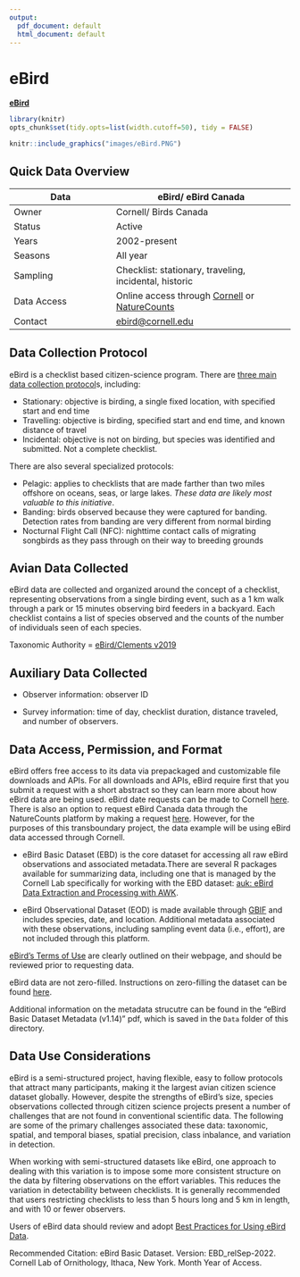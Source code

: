 ```yaml
---
output:
  pdf_document: default
  html_document: default
---
```


# eBird {#eBird7}

[**eBird**](https://ebird.org/home)

```r

library(knitr)
opts_chunk$set(tidy.opts=list(width.cutoff=50), tidy = FALSE)

```

```r
knitr::include_graphics("images/eBird.PNG")
```

## Quick Data Overview {#eBird7.1}

| Data        | eBird/ eBird Canada                                                                                                                                                 |
|--------------------------|----------------------------------------------|
| Owner       | Cornell/ Birds Canada                                                                                                                                               |
| Status      | Active                                                                                                                                                              |
| Years       | 2002-present                                                                                                                                                        |
| Seasons     | All year                                                                                                                                                            |
| Sampling    | Checklist: stationary, traveling, incidental, historic                                                                                                              |
| Data Access | Online access through [Cornell](https://science.ebird.org/en/status-and-trends/download-data) or [NatureCounts](https://naturecounts.ca/nc/default/searchquery.jsp) |
| Contact     | [ebird\@cornell.edu](mailto:ebird@cornell.edu){.email}                                                                                                              |

## Data Collection Protocol {#eBird7.2}

eBird is a checklist based citizen-science program. There are [three main data collection protocol](https://support.ebird.org/en/support/solutions/articles/48000950859-guide-to-ebird-protocols#anchorStationarys)s, including:

-   Stationary: objective is birding, a single fixed location, with specified start and end time
-   Travelling: objective is birding, specified start and end time, and known distance of travel
-   Incidental: objective is not on birding, but species was identified and submitted. Not a complete checklist.

There are also several specialized protocols:

-   Pelagic: applies to checklists that are made farther than two miles offshore on oceans, seas, or large lakes. *These data are likely most valuable to this initiative*.
-   Banding: birds observed because they were captured for banding. Detection rates from banding are very different from normal birding
-   Nocturnal Flight Call (NFC): nighttime contact calls of migrating songbirds as they pass through on their way to breeding grounds

## Avian Data Collected {#eBird7.3}

eBird data are collected and organized around the concept of a checklist, representing observations from a single birding event, such as a 1 km walk through a park or 15 minutes observing bird feeders in a backyard. Each checklist contains a list of species observed and the counts of the number of individuals seen of each species.

Taxonomic Authority = [eBird/Clements v2019](https://www.birds.cornell.edu/clementschecklist?__hstc=60209138.6f747e6e23a2f1b7014cf372ca892894.1544132358313.1566237656917.1566240564794.714&__hssc=60209138.3.1566240564794&__hsfp=2467889448)

## Auxiliary Data Collected {#eBird7.4}

-   Observer information: observer ID

-   Survey information: time of day, checklist duration, distance traveled, and number of observers.

## Data Access, Permission, and Format {#eBird7.5}

eBird offers free access to its data via prepackaged and customizable file downloads and APIs. For all downloads and APIs, eBird require first that you submit a request with a short abstract so they can learn more about how eBird data are being used. eBird date requests can be made to Cornell [here](https://ebird.org/data/request). There is also an option to request eBird Canada data through the NatureCounts platform by making a request [here](https://naturecounts.ca/nc/default/searchquery.jsp). However, for the purposes of this transboundary project, the data example will be using eBird data accessed through Cornell.

-   eBird Basic Dataset (EBD) is the core dataset for accessing all raw eBird observations and associated metadata.There are several R packages available for summarizing data, including one that is managed by the Cornell Lab specifically for working with the EBD dataset: [auk: eBird Data Extraction and Processing with AWK](https://cornelllabofornithology.github.io/auk/).

-   eBird Observational Dataset (EOD) is made available through [GBIF](https://www.gbif.org/) and includes species, date, and location. Additional metadata associated with these observations, including sampling event data (i.e., effort), are not included through this platform.

[eBird's Terms of Use](https://www.birds.cornell.edu/home/ebird-data-access-terms-of-use/) are clearly outlined on their webpage, and should be reviewed prior to requesting data.

eBird data are not zero-filled. Instructions on zero-filling the dataset can be found [here](https://cornelllabofornithology.github.io/ebird-best-practices/ebird.html#ebird-zf).

Additional information on the metadata strucutre can be found in the "eBird Basic Dataset Metadata (v1.14) " pdf, which is saved in the `Data` folder of this directory.

## Data Use Considerations {#eBird7.6}

eBird is a semi-structured project, having flexible, easy to follow protocols that attract many participants, making it the largest avian citizen science dataset globally. However, despite the strengths of eBird's size, species observations collected through citizen science projects present a number of challenges that are not found in conventional scientific data. The following are some of the primary challenges associated these data: taxonomic, spatial, and temporal biases, spatial precision, class inbalance, and variation in detection.

When working with semi-structured datasets like eBird, one approach to dealing with this variation is to impose some more consistent structure on the data by filtering observations on the effort variables. This reduces the variation in detectability between checklists. It is generally recommended that users restricting checklists to less than 5 hours long and 5 km in length, and with 10 or fewer observers.

Users of eBird data should review and adopt [Best Practices for Using eBird Data](https://cornelllabofornithology.github.io/ebird-best-practices/).

Recommended Citation: eBird Basic Dataset. Version: EBD_relSep-2022. Cornell Lab of Ornithology, Ithaca, New York. Month Year of Access.